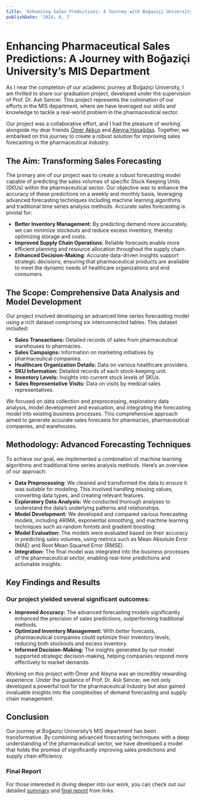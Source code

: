 ```yaml
---
title: 'Enhancing Sales Predictions: A Journey with Boğaziçi University’s MIS Department'
publishDate: '2024, 6, 7'
---
```


# Enhancing Pharmaceutical Sales Predictions: A Journey with Boğaziçi University’s MIS Department

As I near the completion of our academic journey at Boğaziçi University, I am thrilled to share our graduation project, developed under the supervision of Prof. Dr. Aslı Sencer. This project represents the culmination of our efforts in the MIS department, where we have leveraged our skills and knowledge to tackle a real-world problem in the pharmaceutical sector.

Our project was a collaborative effort, and I had the pleasure of working alongside my dear friends [Ömer Akkuş](https://www.linkedin.com/in/ömer-akkuş-0793851ba/) and [Aleyna Hasağdaş](https://www.linkedin.com/in/aleynahasagdas/). Together, we embarked on this journey to create a robust solution for improving sales forecasting in the pharmaceutical industry.

## The Aim: Transforming Sales Forecasting

The primary aim of our project was to create a robust forecasting model capable of predicting the sales volumes of specific Stock Keeping Units (SKUs) within the pharmaceutical sector. Our objective was to enhance the accuracy of these predictions on a weekly and monthly basis, leveraging advanced forecasting techniques including machine learning algorithms and traditional time series analysis methods. Accurate sales forecasting is pivotal for:

 - **Better Inventory Management:** By predicting demand more accurately, we can minimize stockouts and reduce excess inventory, thereby optimizing storage and costs.
 - **Improved Supply Chain Operations**: Reliable forecasts enable more efficient planning and resource allocation throughout the supply chain.
 - **Enhanced Decision-Making**: Accurate data-driven insights support strategic decisions, ensuring that pharmaceutical products are available to meet the dynamic needs of healthcare organizations and end consumers.

## The Scope: Comprehensive Data Analysis and Model Development

Our project involved developing an advanced time series forecasting model using a rich dataset comprising six interconnected tables. This dataset included:

 - **Sales Transactions:** Detailed records of sales from pharmaceutical warehouses to pharmacies.
 - **Sales Campaigns:** Information on marketing initiatives by pharmaceutical companies.
 - **Healthcare Organization Details:** Data on various healthcare providers.
 - **SKU Information:** Detailed records of each stock-keeping unit.
 - **Inventory Levels:** Insights into current stock levels of SKUs.
 - **Sales Representative Visits:** Data on visits by medical sales representatives.

We focused on data collection and preprocessing, exploratory data analysis, model development and evaluation, and integrating the forecasting model into existing business processes. This comprehensive approach aimed to generate accurate sales forecasts for pharmacies, pharmaceutical companies, and warehouses.

## Methodology: Advanced Forecasting Techniques

To achieve our goal, we implemented a combination of machine learning algorithms and traditional time series analysis methods. Here’s an overview of our approach:

 - **Data Preprocessing:** We cleaned and transformed the data to ensure it was suitable for modeling. This involved handling missing values, converting data types, and creating relevant features.
 - **Exploratory Data Analysis:** We conducted thorough analyses to understand the data’s underlying patterns and relationships.
 - **Model Development:** We developed and compared various forecasting models, including ARIMA, exponential smoothing, and machine learning techniques such as random forests and gradient boosting.
 - **Model Evaluation:** The models were evaluated based on their accuracy in predicting sales volumes, using metrics such as Mean Absolute Error (MAE) and Root Mean Squared Error (RMSE).
 - **Integration:** The final model was integrated into the business processes of the pharmaceutical sector, enabling real-time predictions and actionable insights.

## Key Findings and Results
### Our project yielded several significant outcomes:

- **Improved Accuracy:** The advanced forecasting models significantly enhanced the precision of sales predictions, outperforming traditional methods.
- **Optimized Inventory Management:** With better forecasts, pharmaceutical companies could optimize their inventory levels, reducing both stockouts and excess inventory.
- **Informed Decision-Making:** The insights generated by our model supported strategic decision-making, helping companies respond more effectively to market demands.

Working on this project with Ömer and Aleyna was an incredibly rewarding experience. Under the guidance of Prof. Dr. Aslı Sencer, we not only developed a powerful tool for the pharmaceutical industry but also gained invaluable insights into the complexities of demand forecasting and supply chain management.

## Conclusion

Our journey at Boğaziçi University’s MIS department has been transformative. By combining advanced forecasting techniques with a deep understanding of the pharmaceutical sector, we have developed a model that holds the promise of significantly improving sales predictions and supply chain efficiency.

### Final Report

For those interested in diving deeper into our work, you can check out our detailed [summary](https://drive.google.com/file/d/1BH9EKvj_MhFMwq_bGST1i6U7bNrUj1gw/view?usp=share_link) and [final report](https://drive.google.com/file/d/1qKbeSE_RUc8YE3kbjgi2pXSckXmuP2rJ/view?usp=share_link) from links.

